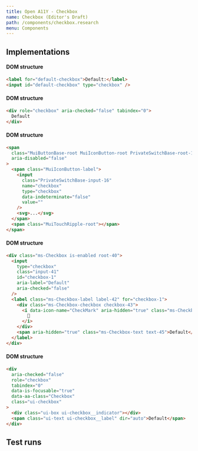 ```yaml
---
title: Open A11Y - Checkbox
name: Checkbox (Editor's Draft)
path: /components/checkbox.research
menu: Components
---
```



## Implementations

<Implementation name="Native" id="native" component="Checkbox" />

#### DOM structure

```html
<label for="default-checkbox">Default:</label>
<input id="default-checkbox" type="checkbox" />
```

<Implementation name="ARIA" id="aria" component="Checkbox" />

#### DOM structure

```html
<div role="checkbox" aria-checked="false" tabindex="0">
  Default
</div>
```

<Implementation name="Material UI" id="materialui" component="Checkbox" />

#### DOM structure

```html
<span
  class="MuiButtonBase-root MuiIconButton-root PrivateSwitchBase-root-13 MuiCheckbox-root MuiCheckbox-colorSecondary MuiIconButton-colorSecondary"
  aria-disabled="false"
>
  <span class="MuiIconButton-label">
    <input
      class="PrivateSwitchBase-input-16"
      name="checkbox"
      type="checkbox"
      data-indeterminate="false"
      value=""
    />
    <svg>...</svg>
  </span>
  <span class="MuiTouchRipple-root"></span>
</span>
```

<Implementation name="Fluent UI React" id="fluent-ui-react" component="Checkbox" />

#### DOM structure

```html
<div class="ms-Checkbox is-enabled root-40">
  <input
    type="checkbox"
    class="input-41"
    id="checkbox-1"
    aria-label="Default"
    aria-checked="false"
  />
  <label class="ms-Checkbox-label label-42" for="checkbox-1">
    <div class="ms-Checkbox-checkbox checkbox-43">
      <i data-icon-name="CheckMark" aria-hidden="true" class="ms-Checkbox-checkmark checkmark-47">
        
      </i>
    </div>
    <span aria-hidden="true" class="ms-Checkbox-text text-45">Default</span>
  </label>
</div>
```

<!-- https://codesandbox.io/s/fluent-ui-example-h20xx?file=/example.js -->

<Implementation
  name="Fluent UI React Northstar"
  src="https://codesandbox.io/embed/fluent-ui-example-h20xx?fontsize=14&hidenavigation=1&theme=dark&view=preview"
  id="fluent-ui-react-northstar"
  component="Checkbox"
/>

#### DOM structure

```html
<div
  aria-checked="false"
  role="checkbox"
  tabindex="0"
  data-is-focusable="true"
  data-aa-class="Checkbox"
  class="ui-checkbox"
>
  <div class="ui-box ui-checkbox__indicator"></div>
  <span class="ui-text ui-checkbox__label" dir="auto">Default</span>
</div>
```

## Test runs

<TestRuns name="Checkbox" />
